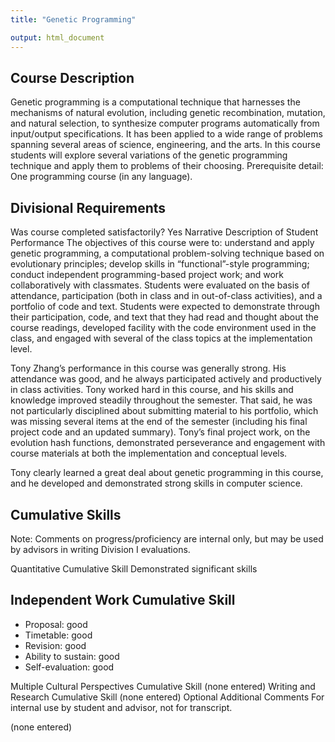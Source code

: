 ```yaml
---
title: "Genetic Programming"

output: html_document
---
```


## Course Description
Genetic programming is a computational technique that harnesses the mechanisms of natural evolution, including genetic recombination, mutation, and natural selection, to synthesize computer programs automatically from input/output specifications. It has been applied to a wide range of problems spanning several areas of science, engineering, and the arts. In this course students will explore several variations of the genetic programming technique and apply them to problems of their choosing. Prerequisite detail: One programming course (in any language).

## Divisional Requirements
Was course completed satisfactorily?	Yes
Narrative Description of Student Performance
The objectives of this course were to: understand and apply genetic programming, a computational problem-solving technique based on evolutionary principles; develop skills in "functional"-style programming; conduct independent programming-based project work; and work collaboratively with classmates. Students were evaluated on the basis of attendance, participation (both in class and in out-of-class activities), and a portfolio of code and text. Students were expected to demonstrate through their participation, code, and text that they had read and thought about the course readings, developed facility with the code environment used in the class, and engaged with several of the class topics at the implementation level.

Tony Zhang's performance in this course was generally strong. His attendance was good, and he always participated actively and productively in class activities. Tony worked hard in this course, and his skills and knowledge improved steadily throughout the semester. That said, he was not particularly disciplined about submitting material to his portfolio, which was missing several items at the end of the semester (including his final project code and an updated summary). Tony's final project work, on the evolution hash functions, demonstrated perseverance and engagement with course materials at both the implementation and conceptual levels. 

Tony clearly learned a great deal about genetic programming in this course, and he developed and demonstrated strong skills in computer science.

 

## Cumulative Skills
Note: Comments on progress/proficiency are internal only, but may be used by advisors in writing Division I evaluations.

Quantitative Cumulative Skill
Demonstrated significant skills

## Independent Work Cumulative Skill
- Proposal: good
- Timetable: good
- Revision: good
- Ability to sustain: good
- Self-evaluation: good

Multiple Cultural Perspectives Cumulative Skill
(none entered)
Writing and Research Cumulative Skill
(none entered)
Optional Additional Comments
For internal use by student and advisor, not for transcript.

(none entered)
